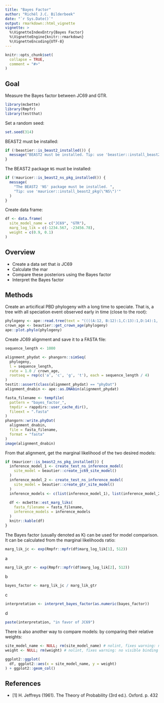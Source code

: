 ```yaml
---
title: "Bayes Factor"
author: "Richèl J.C. Bilderbeek"
date: "`r Sys.Date()`"
output: rmarkdown::html_vignette
vignette: >
  %\VignetteIndexEntry{Bayes Factor}
  %\VignetteEngine{knitr::rmarkdown}
  %\VignetteEncoding{UTF-8}
---
```


```r
knitr::opts_chunk$set(
  collapse = TRUE,
  comment = "#>"
)
```

## Goal

Measure the Bayes factor between JC69 and GTR.

```r
library(mcbette)
library(Rmpfr)
library(testthat)
```

Set a random seed:

```r
set.seed(314)
```

BEAST2 must be installed:

```r
if (!beastier::is_beast2_installed()) {
  message("BEAST2 must be installed. Tip: use 'beastier::install_beast2()'")
}
```

The BEAST2 package `NS` must be installed:

```r
if (!mauricer::is_beast2_ns_pkg_installed()) {
  message(
    "The BEAST2 'NS' package must be installed. ",
    "Tip: use 'mauricer::install_beast2_pkg(\"NS\")'"
  )
}
```

Create data frame:

```r
df <- data.frame(
  site_model_name = c("JC69", "GTR"),
  marg_log_lik = c(-1234.567, -23456.78),
  weight = c(0.9, 0.1)
)
```

## Overview

 * Create a data set that *is* JC69
 * Calculate the mar
 * Compare these posteriors using the Bayes factor
 * Interpret the Bayes factor

## Methods

Create an articifical PBD phylogeny with a long time to speciate. That is,
a tree with all speciation event observed early in time (close to the root):
 
```r
phylogeny <- ape::read.tree(text = "((((A:12, B:12):1,C:13):1,D:14):1, E:15);")
crown_age <- beautier::get_crown_age(phylogeny)
ape::plot.phylo(phylogeny)
```

Create JC69 alignment and save it to a FASTA file:

```r
sequence_length <- 1000

alignment_phydat <- phangorn::simSeq(
  phylogeny,
  l = sequence_length,
  rate = 1.0 / crown_age,
  rootseq = rep(c('a', 'c', 'g', 't'), each = sequence_length / 4)
)
testit::assert(class(alignment_phydat) == "phyDat")
alignment_dnabin <- ape::as.DNAbin(alignment_phydat)

fasta_filename <- tempfile(
  pattern = "bayes_factor_", 
  tmpdir = rappdirs::user_cache_dir(),
  fileext = ".fasta"
)
phangorn::write.phyDat(
  alignment_dnabin,
  file = fasta_filename,
  format = "fasta"
)
image(alignment_dnabin)
```

From that alignment, get the marginal likelihood of the two desired models:


```r
if (mauricer::is_beast2_ns_pkg_installed()) {
  inference_model_1 <- create_test_ns_inference_model(
    site_model = beautier::create_jc69_site_model()   
  )
  inference_model_2 <- create_test_ns_inference_model(
    site_model = beautier::create_gtr_site_model()   
  )
  inference_models <- c(list(inference_model_1), list(inference_model_2))
  
  df <- mcbette::est_marg_liks(
    fasta_filename = fasta_filename, 
    inference_models = inference_models
  )
  knitr::kable(df)
}
```

The Bayes factor (usually denoted as K) can be used for model comparison. 
It can be calculated from the marginal likelihoods ratio:

```r
marg_lik_jc <- exp(Rmpfr::mpfr(df$marg_log_lik[1], 512)) 
```

a
```r
marg_lik_gtr <- exp(Rmpfr::mpfr(df$marg_log_lik[2], 512))
```

b

```r
bayes_factor <- marg_lik_jc / marg_lik_gtr
```

c
```r
interpretation <- interpret_bayes_factor(as.numeric(bayes_factor))
```

d

```r
paste(interpretation, "in favor of JC69")
```

There is also another way to compare models: by comparing their relative weights:

```r
site_model_name <- NULL; rm(site_model_name) # nolint, fixes warning: no visible binding for global variable
weight <- NULL; rm(weight) # nolint, fixes warning: no visible binding for global variable

ggplot2::ggplot(
  df, ggplot2::aes(x = site_model_name, y = weight)
) + ggplot2::geom_col()
```

## References

 * [1] H. Jeffreys (1961). The Theory of Probability (3rd ed.). Oxford. p. 432
